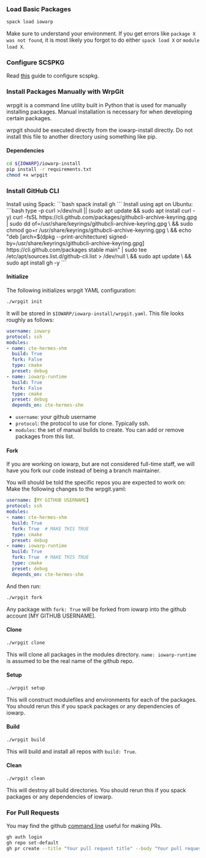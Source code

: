 
### Load Basic Packages

```bash
spack load iowarp
```

Make sure to understand your environment. If you get errors
like `package X was not found`, it is most likely you forgot
to do either `spack load X` or `module load X`.

### Configure SCSPKG

Read [this](https://grc.iit.edu/docs/jarvis/scspkg/index) guide to configure scspkg.


### Install Packages Manually with WrpGit

wrpgit is a command line utility built in Python that is used for manually installing packages.
Manual installation is necessary for when developing certain packages.

wrpgit should be executed directly from the iowarp-install directly. Do not install this file
to another directory using something like pip.

#### Dependencies

```bash
cd ${IOWARP}/iowarp-install
pip install -r requirements.txt
chmod +x wrpgit
```

### Install GitHub CLI

<Tabs>
    <TabItem value="spack" label="Spack" default>
Install using Spack:
```bash
spack install gh
```
    </TabItem>
    <TabItem value="ubuntu" label="Ubuntu">
Install using apt on Ubuntu:
```bash
type -p curl >/dev/null || (sudo apt update && sudo apt install curl -y)
curl -fsSL https://cli.github.com/packages/githubcli-archive-keyring.gpg | sudo dd of=/usr/share/keyrings/githubcli-archive-keyring.gpg \
&& sudo chmod go+r /usr/share/keyrings/githubcli-archive-keyring.gpg \
&& echo "deb [arch=$(dpkg --print-architecture) signed-by=/usr/share/keyrings/githubcli-archive-keyring.gpg] https://cli.github.com/packages stable main" | sudo tee /etc/apt/sources.list.d/github-cli.list > /dev/null \
&& sudo apt update \
&& sudo apt install gh -y
```
    </TabItem>
</Tabs>

#### Initialize

The following initializes wrpgit YAML configuration:
```bash
./wrpgit init
```

It will be stored in ``$IOWARP/iowarp-install/wrpgit.yaml``.
This file looks roughly as follows:
```yaml
username: iowarp 
protocol: ssh
modules:
- name: cte-hermes-shm
  build: True
  fork: False
  type: cmake
  preset: debug
- name: iowarp-runtime
  build: True
  fork: False
  type: cmake
  preset: debug
  depends_on: cte-hermes-shm
```

* ``username``: your github username
* ``protocol``: the protocol to use for clone. Typically ssh.
* ``modules``: the set of manual builds to create. You can add or remove packages from this list.

#### Fork

If you are working on iowarp, but are not considered full-time staff, we will 
have you fork our code instead of being a branch maintainer. 

You will should be told the specific repos you are expected to work on:
Make the following changes to the wrpgit.yaml:

```yaml
username: [MY GITHUB USERNAME]
protocol: ssh
modules:
- name: cte-hermes-shm
  build: True
  fork: True  # MAKE THIS TRUE
  type: cmake
  preset: debug
- name: iowarp-runtime
  build: True
  fork: True  # MAKE THIS TRUE
  type: cmake
  preset: debug
  depends_on: cte-hermes-shm
```

And then run:
```bash
./wrpgit fork
```

Any package with ``fork: True`` will be forked from iowarp into the github account
[MY GITHUB USERNAME].

#### Clone

```bash
./wrpgit clone
```

This will clone all packages in the modules directory. ``name: iowarp-runtime`` is assumed
to be the real name of the github repo.

#### Setup

```bash
./wrpgit setup
```

This will construct modulefiles and environments for each of the packages.
You should rerun this if you spack packages or any dependencies of iowarp.

#### Build

```bash
./wrpgit build
````

This will build and install all repos with ``build: True``. 


#### Clean

```bash
./wrpgit clean
```

This will destroy all build directories.
You should rerun this if you spack packages or any dependencies of iowarp.

### For Pull Requests

You may find the github [command line](https://cli.github.com/) useful for making PRs.

```bash
gh auth login
gh repo set-default
gh pr create --title "Your pull request title" --body "Your pull request description"
``` 

